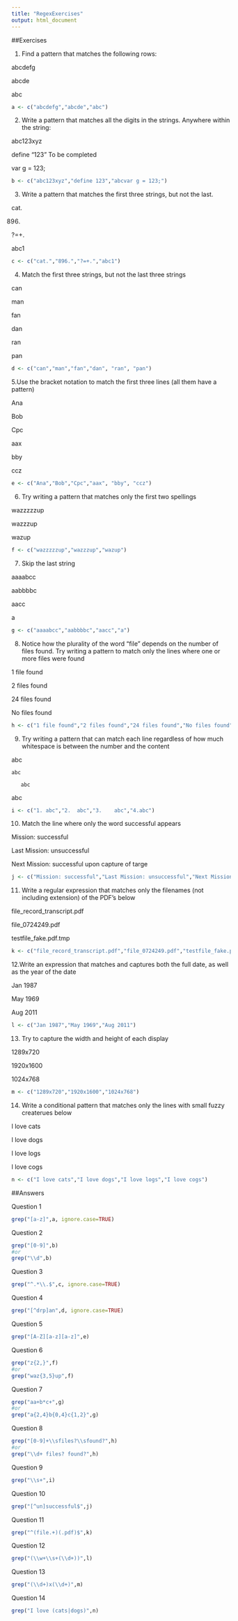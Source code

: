 ---
title: "RegexExercises"
output: html_document
---

##Exercises


1. Find a pattern that matches the following rows:

abcdefg

abcde

abc

```{r, echo=FALSE}
a <- c("abcdefg","abcde","abc")
```



2. Write a pattern that matches all the digits in the strings. Anywhere within the string:

abc123xyz	

define "123"	To be completed

var g = 123;

```{r, echo=FALSE}
b <- c("abc123xyz","define 123","abcvar g = 123;")
```



3. Write a pattern that matches the first three strings, but not the last. 

cat.

896.	

?=+.	

abc1
```{r, echo=FALSE}
c <- c("cat.","896.","?=+.","abc1")
```



4. Match the first three strings, but not the last three strings

can

man

fan

dan

ran

pan

```{r, echo=FALSE}
d <- c("can","man","fan","dan", "ran", "pan")
```



5.Use the bracket notation to match the first three lines (all them have a pattern)

Ana

Bob

Cpc

aax

bby

ccz

```{r, echo=FALSE}
e <- c("Ana","Bob","Cpc","aax", "bby", "ccz")
```



6. Try writing a pattern that matches only the first two spellings

wazzzzzup

wazzzup

wazup

```{r, echo=FALSE}
f <- c("wazzzzzup","wazzzup","wazup")
```


7. Skip the last string

aaaabcc

aabbbbc

aacc

a

```{r, echo=FALSE}
g <- c("aaaabcc","aabbbbc","aacc","a")
```


8. Notice how the plurality of the word "file" depends on the number of files found. Try writing a pattern to match only the lines where one or more files were found

1 file found

2 files found

24 files found

No files found

```{r, echo=FALSE}
h <- c("1 file found","2 files found","24 files found","No files found")
```


9. Try writing a pattern that can match each line regardless of how much whitespace is between the number and the content

 abc

    abc

       abc

abc

```{r, echo=FALSE}
i <- c("1. abc","2.  abc","3.    abc","4.abc")
```



10. Match the line where only the word successful appears

Mission: successful

Last Mission: unsuccessful

Next Mission: successful upon capture of targe

```{r, echo=FALSE}
j <- c("Mission: successful","Last Mission: unsuccessful","Next Mission: successful upon capture of target")
```


11. Write a regular expression that matches only the filenames (not including extension) of the PDF's below

file_record_transcript.pdf

file_0724249.pdf

testfile_fake.pdf.tmp

```{r, echo=FALSE}
k <- c("file_record_transcript.pdf","file_0724249.pdf","testfile_fake.pdf.tmp")
```


12.Write an expression that matches and captures both the full date, as well as the year of the date

Jan 1987

May 1969

Aug 2011

```{r, echo=FALSE}
l <- c("Jan 1987","May 1969","Aug 2011")
```


13. Try to capture the width and height of each display

1289x720

1920x1600

1024x768

```{r, echo=FALSE}
m <- c("1289x720","1920x1600","1024x768")
```


14. Write a conditional pattern that matches only the lines with small fuzzy createrues below

I love cats

I love dogs

I love logs

I love cogs

```{r, echo=FALSE}
n <- c("I love cats","I love dogs","I love logs","I love cogs")
```


##Answers

 Question 1
```{r}
grep("[a-z]",a, ignore.case=TRUE)
```

Question 2
```{r}
grep("[0-9]",b)
#or
grep("\\d",b)
```

Question 3
```{r}
grep("^.*\\.$",c, ignore.case=TRUE)
```

Question 4 
```{r}
grep("[^drp]an",d, ignore.case=TRUE)
```

Question 5
```{r}
grep("[A-Z][a-z][a-z]",e)
```

Question 6
```{r}
grep("z{2,}",f)
#or
grep("waz{3,5}up",f)
```

Question 7 
```{r}
grep("aa+b*c+",g)
#or
grep("a{2,4}b{0,4}c{1,2}",g)
```

Question 8
```{r}
grep("[0-9]+\\sfiles?\\sfound?",h)
#or
grep("\\d+ files? found?",h)
```

Question 9 
```{r}
grep("\\s+",i)
```

Question 10
```{r}
grep("[^un]successful$",j)
```

Question 11
```{r}
grep("^(file.+)(.pdf)$",k)
```

Question 12 
```{r}
grep("(\\w+\\s+(\\d+))",l)
```

Question 13 
```{r}
grep("(\\d+)x(\\d+)",m)
```

Question 14
```{r}
grep("I love (cats|dogs)",n)
```